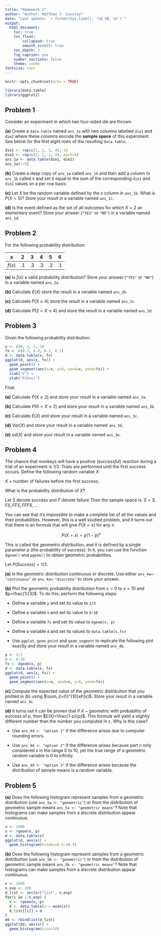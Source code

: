 ```yaml
---
title: "Homework 2"
author: "Author: Matthew J. Cossley"
date: "Last update: `r format(Sys.time(), '%d %B, %Y')`"
output:
  html_document:
    toc: true
    toc_float:
        collapsed: true
        smooth_scroll: true
    toc_depth: 3
    fig_caption: yes
    number_sections: false
    theme: cosmo
fontsize: 14pt
---
```


```r
knitr::opts_chunk$set(echo = TRUE)
```

```r
library(data.table)
library(ggplot2)
```

<style type="text/css">
.table {

    width: 40%;

}
</style>

<!-- ##### Special Note -->
<!-- Let  -->

<!-- $Y \sim a X + b$ -->

<!-- Then: -->

<!-- \begin{align} -->
<!-- E(Y) &= E(a X + b) \\ -->
<!--      &= E(a X) + E(b) \\ -->
<!--      &= a E(X) + b \\ -->
<!-- \\ -->
<!-- \\ -->
<!-- Var(Y) &= Var(a X + b) \\ -->
<!--        &= Var(a X) + Var(b) \\ -->
<!--        &= a^2 Var(X) \\ -->
<!-- \end{align} -->


## Problem 1

Consider an experiment in which two four-sided die are
thrown. 

**(a)** Create a `data.table` named `ans_1a` with two columns
labelled `die1` and `die2` where these columns encode the
**sample space** of this experiment. See below for the first
eight rows of the resulting `data.table`.

```r
die1 <- rep(c(1, 2, 3, 4), 4)
die2 <- rep(c(1, 2, 3, 4), each=4)
ans_1a <- data.table(die1, die2)
ans_1a[1:8]
```

**(b)** Create a deep copy of `ans_1a` called `ans_1b` and
then add a column to `ans_1b` called `X` and set it equal to
the sum of the corresponding `die1` and `die2` values on a
per row basis.

**(c)** Let $X$ be the random variable defined by the `X`
column in `ans_1b`. What is $P(X<5)$? Store your result in a
variable named `ans_1c`.

**(d)** Is the event defined as the set of all outcomes for
which $X=2$ an elementary event? Store your answer (`"YES"`
or `"NO"`) in a variable named `ans_1d`.

## Problem 2

For the following probability distribution:

<div width:50px>
| $x$    |  2 |  3 |  4 |  5 |  6 |
|--------|----|----|----|----|----|
| $f(x)$ | .1 | .3 | .3 | .2 | .1 |
</div>

**(a)** Is $f(x)$ a valid probability distribution? Store
your answer (`"YES"` or `"NO"`) in a variable named
`ans_2a`.

**(b)** Calculate $E(X)$ store the result in a variable
named `ans_2b`.

**(c)** Calculate $P(X \geq 4)$ store the result in a
variable named `ans_2c`.

**(d)** Calculate $P(2 < X \leq 4)$ and store the result in
a variable named `ans_2d`.

<!-- **(d)** Let $Y = (2X-8)^2$.  Obtain the distribution of $Y$ and calculate $E(Y)$ -->

## Problem 3

Given the following probability distribution:

```r
x <- c(0, 1, 2, 3)
fx <- c(0.3, 0.4, 0.2, 0.1)
d <- data.table(x, fx)
ggplot(d, aes(x, fx)) + 
  geom_point() +
  geom_segment(aes(x=x, y=0, xend=x, yend=fx)) +
  xlab("x") +
  ylab("P(X=x)")
```

Find:

**(a)** Calculate $P(X \geq 2)$ and store your result in a
variable named `ans_3a`.

**(b)** Calculate $P(0 < X \leq 2)$ and store your result in
a variable named `ans_3b`.

**(c)** Calculate $E(X)$ and store your result in a variable
named `ans_3c`.

**(d)** $Var(X)$ and store your result in a variable named
`ans_3d`.

**(e)** $sd(X)$ and store your result in a variable named
`ans_3e`.

<!-- ## Problem 3 -->

<!-- For scores $X$ on a nationally administered aptitude test, the mean and variance are: -->

<!-- $E(X)=120$ -->

<!-- $Var(X)=100$ -->

<!-- Find the mean and variance of: -->

<!-- **(a)** $Y = (X-120)/10$ -->

<!-- **(b)** $Y = (X-100)/20$ -->

## Problem 4

The chance that monkeys will have a positive (*successful*)
reaction during a trial of an experiment is $1/3$. Trials
are performed until the first success occurs. Define the
following random variable $X$:

$X$ = number of failures before the first success.

What is the probability distribution of $X$?

Let $S$ denote success and $F$ denote failure Then the
sample space is: $S = {S, FS, FFS, FFFS, ...}$

You can see that it's impossible to make a complete list of
all the values and their probabilities. However, this is a
well studied problem, and it turns out that there is an
formula that will give $P(X=x)$ for any $x$: 

$$P(X=x) = p(1-p)^x$$

This is called the geometric distribution, and it is defined
by a single parameter $p$ (the probability of success). In
`R`, you can use the function `dgeom()` and `pgeom()` to
obtain geometric probabilities.

Let $P(Success) = 1/3$.

**(a)** Is the geometric distribution continuous or
discrete. Use either `ans_4a<-"continuous"` or
`ans_4a<-"discrete"` to store your answer.

**(b)** Plot the geometric probability distribution from
$x=0$ to $x=10$ and $p=\frac{1}{3}$. To do this, perform the
following steps:

* Define a variable `p` and set its value to `1/3`

* Define a variable `x` and set its value to `0:10`

* Define a variable `fx` and set its value to `dgeom(x, p)`

* Define a variable `d` and set its values to
`data.table(x,fx)`

* Use `ggplot`, `geom_point` and `geom_segment` to replicate
the following plot exactly and store your result in a
variable named `ans_4b`.

```r
p <- 1/3
x <- 0:10
fx <- dgeom(x, p)
d <- data.table(x, fx)
ggplot(d, aes(x, fx)) +
  geom_point() +
  geom_segment(aes(x=x, xend=x, y=0, yend=fx))
```

<!-- **(c)** Plot the geometric distribution for the following -->
<!-- values of $P(Success)$: -->

<!-- $$ -->
<!-- p(Success) = 0.2 \\ -->
<!-- p(Success) = 0.5 \\ -->
<!-- p(Success) = 0.8 \\ -->
<!-- $$ -->

<!-- Use `facet_wrap` to plot on a single figure. -->

**(c)** Compute the expected value of the geometric
distribution that you plotted in (b) using
$\sum_{i=0}^{10}xP(x)$. Store your result in a variable
named `ans_4c`.

**(d)** It turns out it can be proven that if $X$ ~
geometric with probability of success of $p$, then
$E(X)=\frac{1-p}{p}$. This formula will yield a slightly
different number than the number you computed in c. Why is
this case?

* Use `ans_4d <- "option 1"` if the difference arises due to
computer rounding errors.

* Use `ans_4d <- "option 2"` if the difference arises
because part c only considered x in the range 0 to 10, yet
the true range of a geometric random variable is 0 to
infinity.

* Use `ans_4d <- "option 3"` if the difference arises
because the distribution of sample means is a random
variable.


<!-- ## Probalem 4 -->

<!-- **(a)** Compute $P(X = 3)$ and store your result in a -->
<!-- variable named `ans_2a`. -->

<!-- **(b)** Compute $P(X > 3)$ and store your result in a -->
<!-- variable named `ans_2b`. -->

<!-- **(c)** Compute $P(X >= 3)$ and store your result in a -->
<!-- variable named `ans_2c`. -->

<!-- **(d)** Compute $P(X <= 3)$ and store your result in a -->
<!-- variable named `ans_2d`. -->

## Problem 5

**(a)** Does the following histogram represent samples from
a geometric distribution (use `ans_5a <- "geometric"`) or
from the distribution of geometric sample means `ans_5a <-
"geometric means"`? Note that histograms can make samples
from a discrete distribution appear continuous.

<!-- **(c)** Draw a sample of size $n=1000$ from the above -->
<!-- geometric distribution and plot it with a histogram. To do -->
<!-- this, perform the following steps exactly: -->

<!-- * Define a variable `n` and set its value to `1000` -->

<!-- * Define a variable `x` and set its value to `rgeom(n, p)` -->

<!-- * Define a variable `d` and set its value to `data.table(x)` -->

<!-- * Use `ggplot`, `geom_histogram(bins=10)`to replicate the -->
<!-- following plot (your bars will be different heights because -->
<!-- `rgeom` gives a random sample): -->

```r
n <- 1000
x <- rgeom(n, p)
d <- data.table(x)
ggplot(d, aes(x)) + 
  geom_histogram(breaks=0.5:10.5)
```


**(b)** Does the following histogram represent samples from
a geometric distribution (use `ans_5b <- "geometric"`) or
from the distribution of geometric sample means `ans_5b <-
"geometric means"`? Note that histograms can make samples
from a discrete distribution appear continuous.

```r
n <- 1000
n_exp <- 100
d_list <- vector("list", n_exp)
for(i in 1:n_exp) {
  x <- rgeom(n, p)
  d <- data.table(x = mean(x))
  d_list[[i]] = d
}
dd <- rbindlist(d_list)
ggplot(dd, aes(x)) + 
  geom_histogram(bins=10) 
```


<!-- **(g)** Plot samples from a geometric distribution for the -->
<!-- following values of -->

<!-- $$ -->
<!-- p(Success) = 0.2 \\ -->
<!-- p(Success) = 0.5 \\ -->
<!-- p(Success) = 0.8 \\ -->
<!-- $$ -->

<!-- Use facet_wrap to plot on a single figure. -->

<!-- **(h)** For each panel in (f), draw a vertical line -->
<!-- indicating the sample mean -->

<!-- **(i)** Repeat (g) and (h) a few times to see the variation -->
<!-- in sample mean, and the absence of variance in the -->
<!-- population mean. Make a figure that shows the results of -->
<!-- each of these experiments in a separate panel of one figure. -->

<!-- **(j)** Make a histogram to estimate the distribution of -->
<!-- sample means -->


<!-- ## Problem 5 -->

<!-- **(a)** Read the following csv file into a `data.table` -->

<!-- https://crossley.github.io/cogs2020/data/rb_bs_delay/rbbsdelay.csv -->

<!-- `condition`, `subject` and `block` are **independent variables**. This means -->
<!-- that they are controlled by the experimenter. `acc_mean` and `rt_mean` are -->
<!-- **dependent variables**. This means that they are determined by the random -->
<!-- samples taken as part of performing an experiment. -->

<!-- This is data from a fairly simple category learning experiment where I was again -->
<!-- investigating the effect of feedback delay on learning, but this time I took a -->
<!-- different approach than the trials to criterion approach we worked with in -->
<!-- previous lectures and homework. -->

<!-- **(b)** For each column in the resulting `data.table`, say whether the data is -->
<!-- continuous, discrete, or categorical. -->

<!-- **(c)** Is this a within-subject or a between-subject design? Answer this by -->
<!-- probing the `data.table`. If it within-subject, then the same subjects will be -->
<!-- repeated in different conditions and blocks. -->

<!-- **(d)** Plot the *learning curves* for this experiment: That is, plot mean -->
<!-- accuracy per block and per condition across subjects on the y-axis and plot -->
<!-- block on the x-axis. Include error bars indicating the standard error. -->

<!-- **(e)** It is common to see speed-accuracy trade-offs in behavioural data of all -->
<!-- sorts. That is, it is common for participants to be less accurate when they -->
<!-- decide quickly, and more accurate when the decide slowly. Use `acc_mean` -->
<!-- and`rt_mean` to look for evidence of a speed-accuracy trade-off in this data. Do -->
<!-- you see any? NOTE: just make a plot and write a sentence. Nothing fancy here. -->

